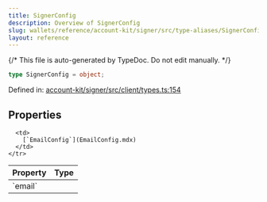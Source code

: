 ```yaml
---
title: SignerConfig
description: Overview of SignerConfig
slug: wallets/reference/account-kit/signer/src/type-aliases/SignerConfig
layout: reference
---
```


{/* This file is auto-generated by TypeDoc. Do not edit manually. */}

```ts
type SignerConfig = object;
```

Defined in: [account-kit/signer/src/client/types.ts:154](https://github.com/alchemyplatform/aa-sdk/blob/9df5be8c23af4e472bcb503c17766b16da0ad87d/account-kit/signer/src/client/types.ts#L154)

## Properties

<table>
  <thead>
    <tr>
      <th align="left">Property</th>
      <th align="left">Type</th>
    </tr>
  </thead>

  <tbody>
    <tr>
      <td>
        <a id="email" /> `email`
      </td>

      <td>
        [`EmailConfig`](EmailConfig.mdx)
      </td>
    </tr>

  </tbody>
</table>
